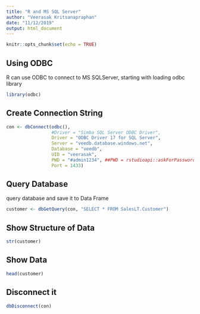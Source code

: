 ```yaml
---
title: "R and MS SQL Server"
author: "Veerasak Kritsanapraphan"
date: "11/12/2019"
output: html_document
---
```


```r
knitr::opts_chunk$set(echo = TRUE)
```

## Using ODBC

R can use ODBC to connect to MS SQLServer, starting with loading odbc library

```r
library(odbc)
```

## Create Connection String

```r
con <- dbConnect(odbc(),
                 #Driver = "Simba SQL Server ODBC Driver",
                 Driver = "ODBC Driver 17 for SQL Server",
                 Server = "veedb.database.windows.net",
                 Database = "veedb",
                 UID = "veerasak",
                 PWD = "#admin1234", ##PWD = rstudioapi::askForPassword("Database password"),
                 Port = 1433)
```

## Query Database

query database and save it to Data Frame

```r
customer <- dbGetQuery(con, "SELECT * FROM SalesLT.Customer")
```

## Show Structure of Data
```r
str(customer)
```

## Show Data
```r
head(customer)
```

## Disconnect it

```r
dbDisconnect(con)
```
